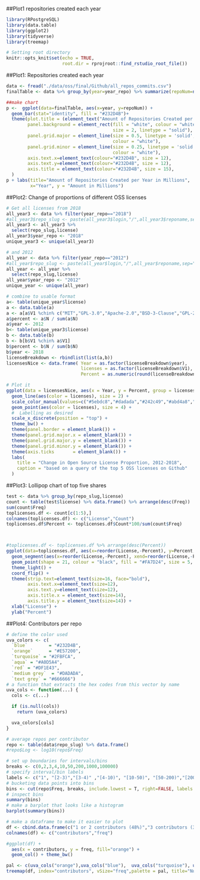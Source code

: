 
##Plot1 repositories created each year
```r
library(RPostgreSQL)
library(data.table)
library(ggplot2)
library(tidyverse)
library(treemap)

# Setting root directory
knitr::opts_knit$set(echo = TRUE,
                     root.dir = rprojroot::find_rstudio_root_file())
```

##Plot1: Repositories created each year
```r
data <- fread("./data/oss/final/Github/all_repos_commits.csv")
finalTable <- data %>% group_by(year=year_repo) %>% summarize(repoNum=n()/1000000)

##make chart
p <-  ggplot(data=finalTable, aes(x=year, y=repoNum)) +
  geom_bar(stat="identity", fill = "#232D4B")+
  theme(plot.title = (element_text("Amount of Repositories Created per Year in Millions", colour="#232D4B", hjust = .5, size = 15)),
        panel.background = element_rect(fill = "white", colour = "white",
                                        size = 2, linetype = "solid"),
        panel.grid.major = element_line(size = 0.5, linetype = 'solid',
                                        colour = "white"),
        panel.grid.minor = element_line(size = 0.25, linetype = 'solid',
                                        colour = "white"),
        axis.text.x=element_text(colour="#232D4B", size = 12),
        axis.text.y=element_text(colour="#232D4B", size = 12),
        axis.title = element_text(colour="#232D4B", size = 15),
  )
p + labs(title="Amount of Repositories Created per Year in Millions",
         x="Year", y = "Amount in Millions")
```

##Plot2: Change of proportions of different OSS licenses 
```r
# Get all licenses from 2018
all_year3 <- data %>% filter(year_repo=="2018")
#all_year3$repo_slug <- paste(all_year3$login,"/",all_year3$reponame,sep="")
all_year3 <- all_year3 %>%
  select(repo_slug,license)
all_year3$year_repo <- "2018"
unique_year3 <- unique(all_year3)

# and 2012
all_year <- data %>% filter(year_repo=="2012")
#all_year$repo_slug <- paste(all_year$login,"/",all_year$reponame,sep="")
all_year <- all_year %>%
  select(repo_slug,license)
all_year$year_repo <- "2012"
unique_year <- unique(all_year)

# combine to usable format
a<- table(unique_year$license)
a <- data.table(a)
a <- a[a$V1 %chin% c("MIT","GPL-3.0","Apache-2.0","BSD-3-Clause","GPL-2.0")]
a$percent <- a$N / sum(a$N)
a$year <- 2012
b<- table(unique_year3$license)
b <- data.table(b)
b <- b[b$V1 %chin% a$V1]
b$percent <- b$N / sum(b$N)
b$year <- 2018
licenseBreakdown <- rbindlist(list(a,b))
licensesNice <- data.frame( Year = as.factor(licenseBreakdown$year),
                            licenses = as.factor(licenseBreakdown$V1),
                            Percent = as.numeric(round(licenseBreakdown$percent * 100,2)))

# Plot it
ggplot(data = licensesNice, aes(x = Year, y = Percent, group = licenses)) +
  geom_line(aes(color = licenses), size = 2) +
  scale_color_manual(values=c("#5ebdc8","#dadada","#242c49","#abd4a8","#d7762c")) +
  geom_point(aes(color = licenses), size = 4) +
  #  Labelling as desired
  scale_x_discrete(position = "top") +
  theme_bw() +
  theme(panel.border = element_blank()) +
  theme(panel.grid.major.x = element_blank()) +
  theme(panel.grid.major.y = element_blank()) +
  theme(panel.grid.minor.y = element_blank()) +
  theme(axis.ticks       = element_blank()) +
  labs(
    title = "Change in Open Source License Proportion, 2012-2018",
    caption = "based on a query of the top 5 OSS licenses on Github"
  )
```

##Plot3: Lollipop chart of top five shares
```r
test <- data %>% group_by(repo_slug,license) 
count <- table(test$license) %>% data.frame() %>% arrange(desc(Freq))
sum(count$Freq)
toplicenses.df <- count[c(1:5),]
colnames(toplicenses.df) <- c("License","Count")
toplicenses.df$Percent <- toplicenses.df$Count*100/sum(count$Freq)



#toplicenses.df <- toplicenses.df %>% arrange(desc(Percent))
ggplot(data=toplicenses.df, aes(x=reorder(License,-Percent), y=Percent,ymax=100)) +
  geom_segment(aes(x=reorder(License,-Percent), xend=reorder(License,-Percent), y=0, yend=Percent), color="#232D4B",lwd = 1) +
  geom_point(shape = 21, colour = "black", fill = "#FA7D24", size = 5, stroke = 1) +
  theme_light() +
  coord_flip() +
  theme(strip.text=element_text(size=16, face="bold"),
        axis.text.x=element_text(size=12),
        axis.text.y=element_text(size=12),
        axis.title.x = element_text(size=14),
        axis.title.y = element_text(size=14)) +
  xlab("License") + 
  ylab("Percent") 
```

##Plot4: Contributors per repo
```r
# define the color used
uva_colors <- c(
  `blue`        = "#232D4B",
  `orange`      = "#E57200",
  `turquoise` = "#2FBFCA",
  `aqua` = "#A0D5A4",
  `red` = "#DF1E43",
  `medium grey`  = "#DADADA",
  `text grey` = "#666666")
# a function that extracts the hex codes from this vector by name
uva_cols <- function(...) {
  cols <- c(...)

  if (is.null(cols))
    return (uva_colors)

  uva_colors[cols]
}

# average repos per contributor
repo <- table(data$repo_slug) %>% data.frame() 
#repo$Log <- log10(repo$Freq)

# set up boundaries for intervals/bins
breaks <- c(0,2,3,4,10,50,200,1000,100000)
# specify interval/bin labels
labels <- c("1", "[2-3)","[3-4)" ,"[4-10)", "[10-50)", "[50-200)","[200-1,000)",">=1,000")
# bucketing data points into bins
bins <- cut(repo$Freq, breaks, include.lowest = T, right=FALSE, labels = labels)
# inspect bins
summary(bins)
# make a barplot that looks like a histogram
barplot(summary(bins))

# make a dataframe to make it easier to plot
df <- cbind.data.frame(c("1 or 2 contributors (48%)","3 contributors (37%)","4 (8%)","5-10 (6%)","11-50 (0.7%)","50-200","200-1,000",">=1,000"),as.numeric(as.character(summary(bins))))
colnames(df) <- c("contributors","freq")

#ggplot(df) +
  aes(x = contributors, y = freq, fill="orange") +
  geom_col() + theme_bw()

pal <- c(uva_cols("orange"),uva_cols("blue"),  uva_cols("turquoise"), uva_cols("aqua"),uva_cols("red"),uva_cols("medium grey"))
treemap(df, index="contributors", vSize="freq",palette = pal, title="Number of contributors per repository",fontsize.labels=c(15,15,12,12,10,8,8,8),fontsize.title=18)
```